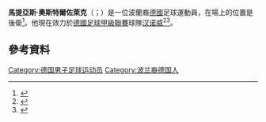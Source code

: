 {{expand|time=2015-05-18T09:49:48+00:00}}
{{noteTA
|G1=Football
|G2=uefa
}}

{{Infobox football biography
| name                = Matthias Ostrzolek
| image               = Matthias Ostrzolek 2014.jpg
| caption             = Ostrzolek in training with [[Hamburger_SV|Hamburger SV]] in 2014
| fullname            = Matthias Ostrzolek
| birth_date          = {{Birth date and age|1990|6|5|df=y}}
| birth_place         = [[Bochum|Bochum]],<ref name="matthiasostrzolek">{{cite web|title=Ostrzolek unterschreibt Profi-Vertrag|trans-title=Ostrzolek signs pro-contract|language=de|date=8 January 2011|accessdate=8 January 2011|publisher=VfL Bochum|url=http://vfl-bochum.de/site/_home/aktuelles/8965_ostrzolekunterschreibtprofi-vertragp.htm|archive-url=https://web.archive.org/web/20110719112821/http://vfl-bochum.de/site/_home/aktuelles/8965_ostrzolekunterschreibtprofi-vertragp.htm|archive-date=2011-07-19|dead-url=yes}}</ref> West Germany
| height              = {{height|m=1.78}}
| position            = [[Left_back|Left back]]
| currentclub         = [[Hannover_96|Hannover 96]]
| clubnumber          = 22
| youthyears1         = 1994–1997 | youthclubs1 = WSV Bochum
| youthyears2         = 1997–2009 | youthclubs2 = [[VfL_Bochum|VfL Bochum]]
| years1              = 2009–2011 | clubs1 = [[VfL_Bochum_II|VfL Bochum II]] | caps1 = 17 | goals1 = 1
| years2              = 2010–2011 | clubs2 = [[VfL_Bochum|VfL Bochum]]    | caps2 = 33 | goals2 = 0
| years3              = 2012–2014 | clubs3 = [[FC_Augsburg|FC Augsburg]]   | caps3 = 70 | goals3 = 0
| years4              = 2014–2017 | clubs4 = [[Hamburger_SV|Hamburger SV]]  | caps4 = 81 | goals4 = 1
| years5              = 2017–     | clubs5 = [[Hannover_96|Hannover 96]]   | caps5 = 11 | goals5 = 0
| nationalyears1      = 2007 | nationalteam1 = [[Poland_national_under-17_football_team|Poland U-17]]<ref>{{cite web |url=http://www.polishsoca.com/newswire/national-team/2639-pzpn-lose-another-talent-to-germany |title=PZPN lose another talent to Germany |author=Luka Tristovic |date=14 April 2011 |publisher=Polish SOCA Network |accessdate=25 April 2011 |archive-date=2012-03-17 |archive-url=https://web.archive.org/web/20120317204357/http://www.polishsoca.com/newswire/national-team/2639-pzpn-lose-another-talent-to-germany |dead-url=yes }}</ref><ref>{{cite web |url=http://www.90minut.pl/news.php?id=537893 |title=U-17: Polska 4–1 Litwa |trans-title=U-17: Poland 4–1 Lithuania |date=12 April 2007 |language=pl |publisher=90minut.pl |accessdate=17 November 2011 |archive-url=https://web.archive.org/web/20140502032444/http://www.90minut.pl/news.php?id=537893 |archive-date=2014-05-02 |dead-url=yes }}</ref><ref>{{cite web |url=http://www.90minut.pl/news.php?id=540589 |title=U-17: Polska 1–0 Litwa |trans-title=U-17: Poland 1–0 Lithuania |date=17 April 2007 |language=pl |publisher=90minut.pl |accessdate=17 November 2011 |archive-url=https://web.archive.org/web/20071010002251/http://www.90minut.pl/news.php?id=540589 |archive-date=2007-10-10 |dead-url=yes }}</ref>| nationalcaps1 = 2 | nationalgoals1 = 0
| nationalyears2      = 2011–2013 | nationalteam2 = [[Germany_national_under-21_football_team|Germany U-21]]<ref>{{cite web |url=https://www.dfb.de/index.php?id=500109&no_cache=1&action=showPlayer&player=ostrzolek_matthias&lang=D&cHash=17c66e2206 |title=U 21-Nationalteam Männer: Nationalspieler Matthias Ostrzolek |trans-title=Under 21 national team men: international Matthias Ostrzolek |language=de |publisher=[[German_Football_Association|German Football Association]] |accessdate=25 April 2011}}</ref>| nationalcaps2 = 8 | nationalgoals2 = 0
| medaltemplates      =
| club-update         = 20:36, 18 November 2017 (UTC)
| nationalteam-update = 30 March 2013
}}

'''馬提亞斯·奧斯特爾佐萊克'''（{{lang-de|Matthias Ostrzolek}}；{{bd|1990年|6月5日}}）是一位波蘭裔[[德國|德國]]足球運動員，在場上的位置是後衛<ref>{{cite web |url=http://pilkanozna.pl/index.php/Wydarzenia/Ligi-zagraniczne-Niemcy/Obiecujący-obrońca-z-polskimi-korzeniami-podpisał-kontrakt-z-VFL-Bochum.html |title=Obiecujący obrońca z polskimi korzeniami podpisał kontrakt z VFL Bochum |trans_title=Promising defender with Polish roots signed with VFL Bochum |language=pl |date=9 January 2011 |publisher=pilkanozna.pl |accessdate=25 April 2011 |archive-date=2012-07-19 |archive-url=https://archive.is/20120719024002/http://pilkanozna.pl/index.php/Wydarzenia/Ligi-zagraniczne-Niemcy/Obiecuj%C4%85cy-obro%C5%84ca-z-polskimi-korzeniami-podpisa%C5%82-kontrakt-z-VFL-Bochum.html |dead-url=yes }}</ref>。他現在效力於[[德國足球甲級聯賽|德國足球甲級聯賽]]球隊[[汉诺威96足球俱乐部|汉诺威]]<ref name="fussballdaten">{{cite web |url=http://www.fussballdaten.de/spieler/ostrzolekmatthias/ |title=Matthias Ostrzolek|language=de |publisher=[[fussballdaten.de|fussballdaten.de]] |accessdate=18 December 2010}}</ref><ref name="kicker">{{cite web|url=http://www.kicker.de/news/fussball/2bundesliga/vereine/2-bundesliga/2010-11/vfl-bochum-8/58119/spieler_ostrzolek-matthias.html|language=de|title=Ostrzolek, Matthias|publisher=[[Kicker_(sports_magazine)|kicker]]|accessdate=19 March 2011|archive-date=2018-06-12|archive-url=https://web.archive.org/web/20180612143504/http://www.kicker.de/news/fussball/2bundesliga/vereine/2-bundesliga/2010-11/vfl-bochum-8/58119/spieler_ostrzolek-matthias.html|dead-url=no}}</ref>。

== 參考資料 ==
{{reflist}}

{{DEFAULTSORT: Ostrzolek, Matthias}}
[[Category:德国男子足球运动员|Category:德国男子足球运动员]]
[[Category:波兰裔德国人|Category:波兰裔德国人]]